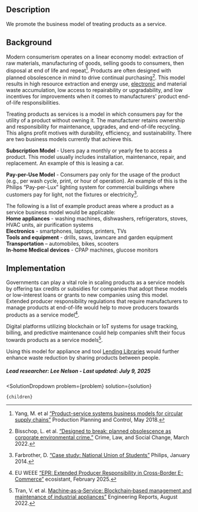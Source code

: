 

## Description
We promote the business model of treating products as a service.

## Background
Modern consumerism operates on a linear economy model: extraction of  raw materials, manufacturing of  goods, selling goods to consumers, then disposal at end of life and repeat[^"5"]. Products are often designed with planned obsolescence in mind to drive continual purchasing[^"1"]. This model results in high resource extraction and energy use, [electronic]( https://www.urbancruiseship.org/waste/hazardous_waste/ewaste) and material waste accumulation, low access to repairability or upgradability, and low incentives for improvements when it comes to manufacturers' product end-of-life responsibilities.

Treating products as services is a model in which consumers pay for the utility of a product without owning it. The manufacturer retains ownership and responsibility for maintenance, upgrades, and end-of-life recycling. This aligns profit motives with durability, efficiency, and sustainability. There are two business models currently that achieve this.

<b>Subscription Model</b> - Users pay a monthly or yearly fee to access a product. This model usually includes installation, maintenance, repair, and replacement. An example of this is leasing a car.

<b>Pay-per-Use Model</b> - Consumers pay only for the usage of the product (e.g., per wash cycle, print, or hour of operation). An example of this is the Philips “Pay-per-Lux” lighting system for commercial buildings where customers pay for light, not the fixtures or electricity[^"2"].

The following is a list of example product areas where a product as a service business model would be applicable:  
<b>Home appliances</b> - washing machines, dishwashers, refrigerators, stoves, HVAC units, air purification systems  
<b>Electronics</b> - smartphones, laptops, printers, TVs  
<b>Tools and equipment</b> - drills, saws, lawncare and garden equipment  
<b>Transportation</b> – automobiles, bikes, scooters  
<b>In-home Medical devices</b> - CPAP machines, glucose monitors  

## Implementation
Governments can play a vital role in scaling products as a service models by offering tax credits or subsidies for companies that adopt these models or low-interest loans or grants to new companies using this model. Extended producer responsibility regulations that require manufacturers to manage products at end-of-life would help to move producers towards products as a service model[^"3"]. 

Digital platforms utilizing blockchain or IoT systems for usage tracking, billing, and predictive maintenance could help companies shift their focus towards products as a service models[^"4"].

Using this model for appliance and tool [Lending Libraries]( https://www.urbancruiseship.org/waste/material_reduction) would further enhance waste reduction by sharing products between people.

##### Lead researcher: Lee Nelson - Last updated: July 9, 2025

[^"1"]: Bisschop, L. et al. [“Designed to break: planned obsolescence as corporate environmental crime.”]( https://doi.org/10.1007/s10611-022-10023-4) Crime, Law, and Social Change, March 2022.

[^"2"]: Farbrother, D. [“Case study: National Union of Students”]( https://images.philips.com/is/content/PhilipsConsumer/PDFDownloads/United%20Kingdom/CALI20160201_001-UPD-en_GB-CaseStudy_NUS_UK.pdf) Philips, January 2014.

[^"3"]: EU WEEE [“EPR: Extended Producer Responsibility in Cross-Border E-Commerce”]( https://www.ecosistant.eu/en/epr-extended-producer-responsibility-ecommerce/) ecosistant, February 2025.

[^"4"]: Tran, V. et al. [Machine‐as‐a‐Service: Blockchain‐based management and maintenance of industrial appliances”]( http://dx.doi.org/10.1002/eng2.12567) Engineering Reports, August 2022.

[^"5"]: Yang, M. et al [“Product-service systems business models for circular supply chains”]( https://doi.org/10.1080/09537287.2018.1449247) Production Planning and Control, May 2018.

  <SolutionDropdown 
    problem={problem} 
    solution={solution}
  >
    {children}
  </SolutionDropdown>